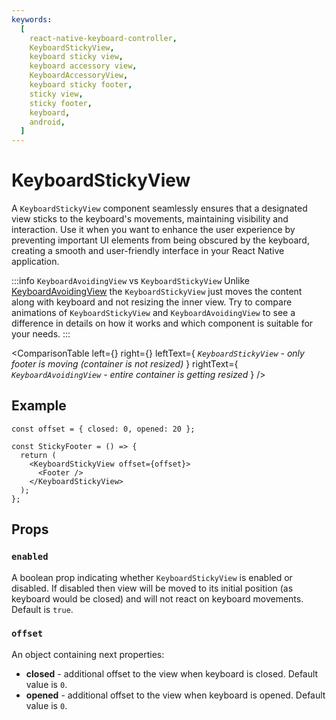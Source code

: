 ```yaml
---
keywords:
  [
    react-native-keyboard-controller,
    KeyboardStickyView,
    keyboard sticky view,
    keyboard accessory view,
    KeyboardAccessoryView,
    keyboard sticky footer,
    sticky view,
    sticky footer,
    keyboard,
    android,
  ]
---
```


# KeyboardStickyView

A `KeyboardStickyView` component seamlessly ensures that a designated view sticks to the keyboard's movements, maintaining visibility and interaction. Use it when you want to enhance the user experience by preventing important UI elements from being obscured by the keyboard, creating a smooth and user-friendly interface in your React Native application.

:::info `KeyboardAvoidingView` vs `KeyboardStickyView`
Unlike [KeyboardAvoidingView](../keyboard-avoiding-view.mdx) the `KeyboardStickyView` just moves the content along with keyboard and not resizing the inner view. Try to compare animations of `KeyboardStickyView` and `KeyboardAvoidingView` to see a difference in details on how it works and which component is suitable for your needs.
:::


<ComparisonTable
  left={<Lottie src={ksv} />}
  right={<Lottie src={kav} />}
  leftText={
    <i>
      <code>KeyboardStickyView</code> - only footer is moving (container is not
      resized)
    </i>
  }
  rightText={
    <i>
      <code>KeyboardAvoidingView</code> - entire container is getting resized
    </i>
  }
/>

## Example

```tsx
const offset = { closed: 0, opened: 20 };

const StickyFooter = () => {
  return (
    <KeyboardStickyView offset={offset}>
      <Footer />
    </KeyboardStickyView>
  );
};
```

## Props

### `enabled`

A boolean prop indicating whether `KeyboardStickyView` is enabled or disabled. If disabled then view will be moved to its initial position (as keyboard would be closed) and will not react on keyboard movements. Default is `true`.

### `offset`

An object containing next properties:

- **closed** - additional offset to the view when keyboard is closed. Default value is `0`.
- **opened** - additional offset to the view when keyboard is opened. Default value is `0`.
